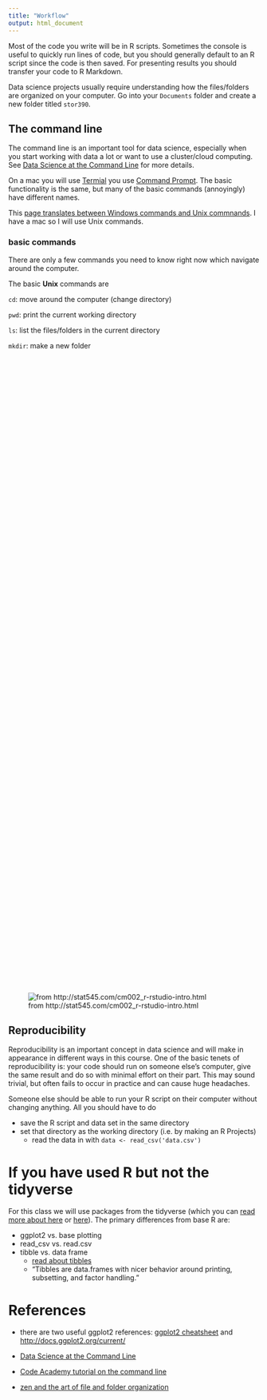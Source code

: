 ```yaml
---
title: "Workflow"
output: html_document
---
```




Most of the code you write will be in R scripts. Sometimes the console is useful to quickly run lines of code, but you should generally default to an R script since the code is then saved. For presenting results you should transfer your code to R Markdown. 

Data science projects usually require understanding how the files/folders are organized on your computer. Go into your `Documents` folder and create a new folder titled `stor390`.

## The command line

The command line is an important tool for data science, especially when you start working with data a lot or want to use a cluster/cloud computing. See [Data Science at the Command Line](http://datascienceatthecommandline.com/) for more details.

On a mac you will use [Termial](https://en.wikipedia.org/wiki/Terminal_(macOS)) you use [Command Prompt](https://www.lifewire.com/command-prompt-2625840). The basic functionality is the same, but many of the basic commands (annoyingly) have different names. 

This [page translates between Windows commands and Unix commnands](https://www.lemoda.net/windows/windows2unix/windows2unix.html). I have a mac so I will use Unix commands.

### basic commands

There are only a few commands you need to know right now which navigate around the computer. 

The basic **Unix** commands are

`cd`: move around the computer (change directory)

`pwd`: print the current working directory

`ls`: list the files/folders in the current directory

`mkdir`: make a new folder


The corresponding **Windows** commands are

`cd`: move around the computer (change directory)

`cd`: print the current working directory (yes `cd` does both)

`dir`: list the files/folders in the current directory

`mkdir`: make a new folder

### In class exercise: the command line
Do this [tutorial in class](https://idc9.github.io/stor390/class_exercises/command_line/command_line.html) from Code Academy.

Now use the command line to make a new folder named `movies` in the `stor390` folder you just created.



## R Studio

The environment stores all the data you are currently working with. You should frequently clear the environment to make sure your code is doing what you think it is doing.

There are a few R Studio defaults you should change (see [Customizing RStudio](https://support.rstudio.com/hc/en-us/articles/200549016-Customizing-RStudio) for more details. Under General R Options change from default

- do not restore .RData into workspace at startup
- do not save workspace to .RData on exit

This will help force you to write reproducible code and prevent a lot of pain in the future.


Under code

- set tab width to 4 spaces (there is no other reasonable number of spaces...)

## working directory
The working is the folder in your computer R looks for anything you ask it to load (e.g. data sets, other R scripts). 

Type `getwd()` to see your current working directory. There is a default working directory (usually your home folder). If you open R Studio by clicking on a script then the working directory will be the folder where that script is located. R Markdown will use the folder the .Rmd file is saved in as the working directory. 

You can change the working directory with the `setwd()` command.

```r
setwd("/Users/iaincarmichael/Dropbox/stor390/example_code/workflow")
```
This may be useful at some point, but you should **not** set the working directory manually like this. Instead you should use R Projects...

## R Projects
Each time you work on a new project create a new folder (top left of R Studio). You can read about R Projects in section 8 of r4ds. One great thing about R Projects is they automatically set your current working directory.

## naming convention
There are three common used naming conventions for naming files and variables (see r4ds section 4.2).

```r
i_use_snake_case
otherPeopleUseCamelCase
some.people.use.periods
```

You are welcome to use any of these (I prefer snake case for most things). It is important to not use spaces or punctuation in your names.


![from http://stat545.com/cm002_r-rstudio-intro.html](file_names.jpg)

## Reproducibility 

Reproducibility is an important concept in data science and will make in appearance in different ways in this course. One of the basic tenets of reproducibility is: your code should run on someone else's computer, give the same result and do so with minimal effort on their part. This may sound trivial, but often fails to occur in practice and can cause huge headaches.

Someone else should be able to run your R script on their computer without changing anything. All you should have to do

- save the R script and data set in the same directory
- set that directory as the working directory (i.e. by making an R Projects)
    - read the data in with `data <- read_csv('data.csv')`


# If you have used R but not the tidyverse

For this class we will use packages from the tidyverse (which you can [read more about here](http://tidyverse.org/) or [here](https://blog.rstudio.org/2016/09/15/tidyverse-1-0-0/)). The primary differences from base R are:

- ggplot2 vs. base plotting
- read_csv vs. read.csv
- tibble vs. data frame
    - [read about tibbles](https://github.com/tidyverse/tibble)
    - "Tibbles are data.frames with nicer behavior around printing, subsetting, and factor handling."



# References

- there are two useful ggplot2 references: [ggplot2 cheatsheet](https://www.rstudio.com/wp-content/uploads/2015/03/ggplot2-cheatsheet.pdf) and  [http://docs.ggplot2.org/current/](http://docs.ggplot2.org/current/)

- [Data Science at the Command Line](http://datascienceatthecommandline.com/)

- [Code Academy tutorial on the command line](https://www.codecademy.com/en/courses/learn-the-command-line/lessons/navigation/exercises/your-first-command?action=lesson_resume)

- [zen and the art of file and folder organization](http://www.howtogeek.com/howto/15677/zen-and-the-art-of-file-and-folder-organization/) 
